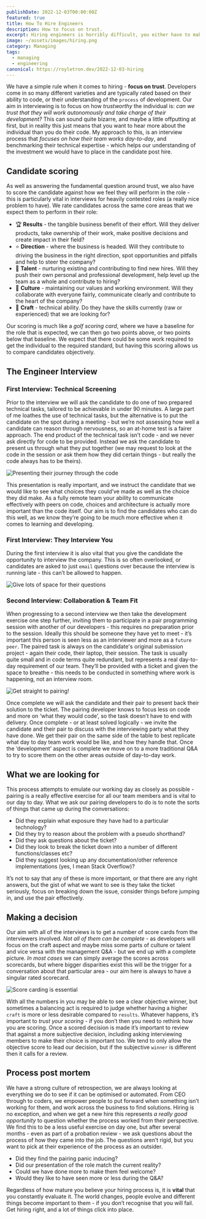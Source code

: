 ```yaml
---
publishDate: 2022-12-03T00:00:00Z
featured: true
title: How To Hire Engineers
description: How to focus on trust.
excerpt: Hiring engineers is horribly difficult, you either have to make a call on someone with a tiny window of visibility or create a lengthy process that puts people off. In this article I show you how to hit that sweet spot of teasing out whether a candidate has the desired skills and behaviors, without spending weeks getting there.
image: ~/assets/images/hiring.png
category: Managing
tags:
  - managing
  - engineering
canonical: https://royletron.dev/2022-12-03-hiring
---
```



We have a simple rule when it comes to hiring - **focus on trust**. Developers come in so many different varieties and are typically rated based on their ability to code, or their understanding of the `process` of development. Our aim in interviewing is to focus on how _trustworthy_ the individual is: _can we trust that they will work autonomously and take charge of their development?_ This can sound quite bizarre, and maybe a little offputting at first, but in reality this just means that you want to hear more about the individual than you do their code. My approach to this, is an interview process that _focuses on how their team works day-to-day_, and benchmarking their technical expertise - which helps our understanding of the investment we would have to place in the candidate post hire.

## Candidate scoring

As well as answering the fundamental question around trust, we also have to score the candidate against how we feel they will perform in the role - this is particularly vital in interviews for heavily contested roles (a really nice problem to have). We rate candidates across the same core areas that we expect them to perform in their role:

- 🏆 **Results** - the tangible business benefit of their effort. Will they deliver products, take ownership of their work, make positive decisions and create impact in their field?
- ⭐ **Direction** - where the business is headed. Will they contribute to driving the business in the right direction, spot opportunities and pitfalls and help to steer the company?
- 🌲 **Talent** - nurturing existing and contributing to find new hires. Will they push their own personal and professional development, help level up the team as a whole and contribute to hiring?
- 🌈 **Culture** - maintaining our values and working environment. Will they collaborate with everyone fairly, communicate clearly and contribute to the heart of the company?
- 🦉 **Craft** - technical ability. Do they have the skills currently (raw or experienced) that we are looking for?

Our scoring is much like a _golf scoring card_, where we have a baseline for the role that is expected, we can then go two points above, or two points below that baseline. We expect that there could be some work required to get the individual to the required standard, but having this scoring allows us to compare candidates objectively.

## The Engineer Interview

### First Interview: Technical Screening

Prior to the interview we will ask the candidate to do one of two prepared technical tasks, tailored to be achievable in under 90 minutes. A large part of me loathes the use of technical tasks, but the alternative is to put the candidate on the spot during a meeting - but we’re not assessing how well a candidate can reason through nervousness, so an at-home test is a fairer approach. The end product of the technical task isn’t code - and we never ask directly for code to be provided. Instead we ask the candidate to present us through what they put together (we may request to look at the code in the session or ask them how they did certain things - but really the code always has to be theirs).

<Image src={hiringImage1} alt="Presenting their journey through the code" />

This presentation is really important, and we instruct the candidate that we would like to see what choices they could’ve made as well as the choice they did make. As a fully remote team your ability to communicate effectively with peers on code, choices and architecture is actually more important than the code itself. Our aim is to find the candidates who can do this well, as we know they’re going to be much more effective when it comes to learning and developing.

### First Interview: They Interview You

During the first interview it is also vital that you give the candidate the opportunity to interview the company. This is so often overlooked, or candidates are asked to just `email` questions over because the interview is running late - this can’t be allowed to happen.

<Image src={hiringImage2} alt="Give lots of space for their questions" />

### Second Interview: Collaboration & Team Fit

When progressing to a second interview we then take the development exercise one step further, inviting them to participate in a pair programming session with another of our developers - this requires no preparation prior to the session. Ideally this should be someone they have yet to meet - it’s important this person is seen less as an interviewer and more as a `future peer`. The paired task is always on the candidate's original submission project - again their code, their laptop, their session. The task is usually quite small and in code terms quite redundant, but represents a real day-to-day requirement of our team. They’ll be provided with a ticket and given the space to breathe - this needs to be conducted in something where work is happening, not an interview room.

<Image src={hiringImage3} alt="Get straight to pairing!" />

Once complete we will ask the candidate and their pair to present back their solution to the ticket. The pairing developer knows to focus less on code and more on ‘what they would code’, so the task doesn’t have to end with delivery. Once complete - or at least solved logically - we invite the candidate and their pair to discuss with the interviewing party what they have done. We get their pair on the same side of the table to best replicate what day to day team work would be like, and how they handle that. Once the ‘development’ aspect is complete we move on to a more traditional Q&A to try to score them on the other areas outside of day-to-day work.

## What we are looking for

This process attempts to emulate our working day as closely as possible - pairing is a really effective exercise for all our team members and is vital to our day to day. What we ask our pairing developers to do is to note the sorts of things that came up during the conversations:

- Did they explain what exposure they have had to a particular technology?
- Did they try to reason about the problem with a pseudo shorthand?
- Did they ask questions about the ticket?
- Did they look to break the ticket down into a number of different functions/classes etc?
- Did they suggest looking up any documentation/other reference implementations (yes, I mean Stack Overflow)?

It’s not to say that any of these is more important, or that there are any right answers, but the gist of what we want to see is they take the ticket seriously, focus on breaking down the issue, consider things before jumping in, and use the pair effectively.

## Making a decision

Our aim with all of the interviews is to get a number of score cards from the interviewers involved. _Not all of them can be complete_ - as developers will focus on the craft aspect and maybe miss some parts of culture or talent and vice versa with the management Q&A - but we end up with a complete picture. _In most cases_ we can simply average the scores across scorecards, but where bigger disparities exist this will be the trigger for a conversation about that particular area - our aim here is always to have a singular rated scorecard.

<Image src={hiringImage4} alt="Score carding is essential" />

With all the numbers in you may be able to see a clear objective winner, but sometimes a balancing act is required to judge whether having a higher `craft` is more or less desirable compared to `results`. Whatever happens, it’s important to _trust your scoring_ - if you don’t then you need to rethink how you are scoring. Once a scored decision is made it’s important to review that against a more subjective decision, including asking interviewing members to make their choice is important too. We tend to only allow the objective score to lead our decision, but if the subjective `winner` is different then it calls for a review.

## Process post mortem

We have a strong culture of retrospection, we are always looking at everything we do to see if it can be optimised or automated. From CEO through to coders, we empower people to put forward when something isn’t working for them, and work across the business to find solutions. Hiring is no exception, and when we get a new hire this represents _a really good opportunity_ to question whether the process worked from their perspective. We find this to be a less useful exercise on day one, but after several months - even as part of a probation review - we ask questions about the process of how they came into the job. The questions aren’t rigid, but you want to pick at their experience of the process as an outsider.

- Did they find the pairing panic inducing?
- Did our presentation of the role match the current reality?
- Could we have done more to make them feel welcome?
- Would they like to have seen more or less during the Q&A?

Regardless of how mature you believe your hiring process is, it is **vital** that you constantly evaluate it. The world changes, people evolve and different things become important to them - if you don’t recognise that you will fail. Get hiring right, and a lot of things click into place.
